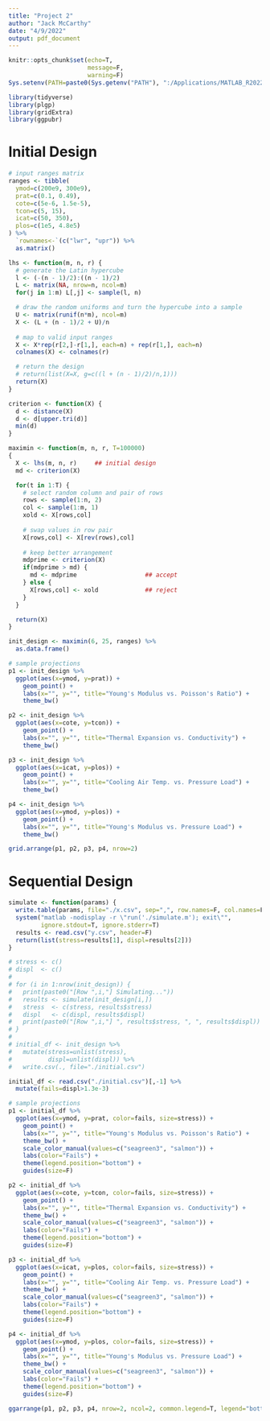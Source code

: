 ```yaml
---
title: "Project 2"
author: "Jack McCarthy"
date: "4/9/2022"
output: pdf_document
---
```


```r
knitr::opts_chunk$set(echo=T,
                      message=F,
                      warning=F)
Sys.setenv(PATH=paste0(Sys.getenv("PATH"), ":/Applications/MATLAB_R2022a.app/bin"))
```

```r
library(tidyverse)
library(plgp)
library(gridExtra)
library(ggpubr)
```

# Initial Design

```r
# input ranges matrix
ranges <- tibble(
  ymod=c(200e9, 300e9),
  prat=c(0.1, 0.49),
  cote=c(5e-6, 1.5e-5),
  tcon=c(5, 15),
  icat=c(50, 350),
  plos=c(1e5, 4.8e5)
) %>%
  `rownames<-`(c("lwr", "upr")) %>%
  as.matrix()
```

```r
lhs <- function(m, n, r) {
  # generate the Latin hypercube
  l <- (-(n - 1)/2):((n - 1)/2)
  L <- matrix(NA, nrow=n, ncol=m)
  for(j in 1:m) L[,j] <- sample(l, n)

  # draw the random uniforms and turn the hypercube into a sample
  U <- matrix(runif(n*m), ncol=m)
  X <- (L + (n - 1)/2 + U)/n
  
  # map to valid input ranges
  X <- X*rep(r[2,]-r[1,], each=n) + rep(r[1,], each=n)
  colnames(X) <- colnames(r)

  # return the design
  # return(list(X=X, g=c((l + (n - 1)/2)/n,1)))
  return(X)
}
```

```r
criterion <- function(X) {
  d <- distance(X)
  d <- d[upper.tri(d)]
  min(d)
}

maximin <- function(m, n, r, T=100000)
{
  X <- lhs(m, n, r)     ## initial design
  md <- criterion(X)

  for(t in 1:T) {
    # select random column and pair of rows
    rows <- sample(1:n, 2)
    col <- sample(1:m, 1)
    xold <- X[rows,col]
    
    # swap values in row pair
    X[rows,col] <- X[rev(rows),col]
    
    # keep better arrangement
    mdprime <- criterion(X)
    if(mdprime > md) { 
      md <- mdprime                   ## accept
    } else { 
      X[rows,col] <- xold             ## reject
    }
  }

  return(X)
}
```

```r
init_design <- maximin(6, 25, ranges) %>%
  as.data.frame()

# sample projections
p1 <- init_design %>%
  ggplot(aes(x=ymod, y=prat)) +
    geom_point() +
    labs(x="", y="", title="Young's Modulus vs. Poisson's Ratio") +
    theme_bw()

p2 <- init_design %>%
  ggplot(aes(x=cote, y=tcon)) +
    geom_point() +
    labs(x="", y="", title="Thermal Expansion vs. Conductivity") +
    theme_bw()

p3 <- init_design %>%
  ggplot(aes(x=icat, y=plos)) +
    geom_point() +
    labs(x="", y="", title="Cooling Air Temp. vs. Pressure Load") +
    theme_bw()

p4 <- init_design %>%
  ggplot(aes(x=ymod, y=plos)) +
    geom_point() +
    labs(x="", y="", title="Young's Modulus vs. Pressure Load") +
    theme_bw()

grid.arrange(p1, p2, p3, p4, nrow=2)
```

# Sequential Design

```r
simulate <- function(params) {
  write.table(params, file="./x.csv", sep=",", row.names=F, col.names=F)
  system("matlab -nodisplay -r \"run('./simulate.m'); exit\"", 
         ignore.stdout=T, ignore.stderr=T)
  results <- read.csv("y.csv", header=F)
  return(list(stress=results[1], displ=results[2]))
}
```

```r
# stress <- c()
# displ  <- c()
# 
# for (i in 1:nrow(init_design)) {
#   print(paste0("[Row ",i,"] Simulating..."))
#   results <- simulate(init_design[i,])
#   stress  <- c(stress, results$stress)
#   displ   <- c(displ, results$displ)
#   print(paste0("[Row ",i,"] ", results$stress, ", ", results$displ))
# }
# 
# initial_df <- init_design %>%
#   mutate(stress=unlist(stress),
#          displ=unlist(displ)) %>%
#   write.csv(., file="./initial.csv")
```

```r
initial_df <- read.csv("./initial.csv")[,-1] %>%
  mutate(fails=displ>1.3e-3)

# sample projections
p1 <- initial_df %>%
  ggplot(aes(x=ymod, y=prat, color=fails, size=stress)) +
    geom_point() +
    labs(x="", y="", title="Young's Modulus vs. Poisson's Ratio") +
    theme_bw() +
    scale_color_manual(values=c("seagreen3", "salmon")) +
    labs(color="Fails") +
    theme(legend.position="bottom") +
    guides(size=F)

p2 <- initial_df %>%
  ggplot(aes(x=cote, y=tcon, color=fails, size=stress)) +
    geom_point() +
    labs(x="", y="", title="Thermal Expansion vs. Conductivity") +
    theme_bw() +
    scale_color_manual(values=c("seagreen3", "salmon")) +
    labs(color="Fails") +
    theme(legend.position="bottom") +
    guides(size=F)

p3 <- initial_df %>%
  ggplot(aes(x=icat, y=plos, color=fails, size=stress)) +
    geom_point() +
    labs(x="", y="", title="Cooling Air Temp. vs. Pressure Load") +
    theme_bw() +
    scale_color_manual(values=c("seagreen3", "salmon")) +
    labs(color="Fails") +
    theme(legend.position="bottom") +
    guides(size=F)

p4 <- initial_df %>%
  ggplot(aes(x=ymod, y=plos, color=fails, size=stress)) +
    geom_point() +
    labs(x="", y="", title="Young's Modulus vs. Pressure Load") +
    theme_bw() +
    scale_color_manual(values=c("seagreen3", "salmon")) +
    labs(color="Fails") +
    theme(legend.position="bottom") +
    guides(size=F)

ggarrange(p1, p2, p3, p4, nrow=2, ncol=2, common.legend=T, legend="bottom")
```